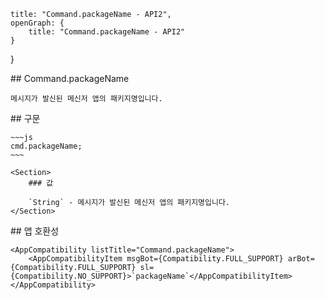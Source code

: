 
    title: "Command.packageName - API2",
    openGraph: {
        title: "Command.packageName - API2"
    }
}

<Section>
    ## Command.packageName

    메시지가 발신된 메신저 앱의 패키지명입니다.
</Section>
<Section>
    ## 구문

    ~~~js
    cmd.packageName;
    ~~~

    <Section>
        ### 값

        `String` - 메시지가 발신된 메신저 앱의 패키지명입니다.
    </Section>
</Section>
<Section>
    ## 앱 호환성

    <AppCompatibility listTitle="Command.packageName">
        <AppCompatibilityItem msgBot={Compatibility.FULL_SUPPORT} arBot={Compatibility.FULL_SUPPORT} sl={Compatibility.NO_SUPPORT}>`packageName`</AppCompatibilityItem>
    </AppCompatibility>
</Section>